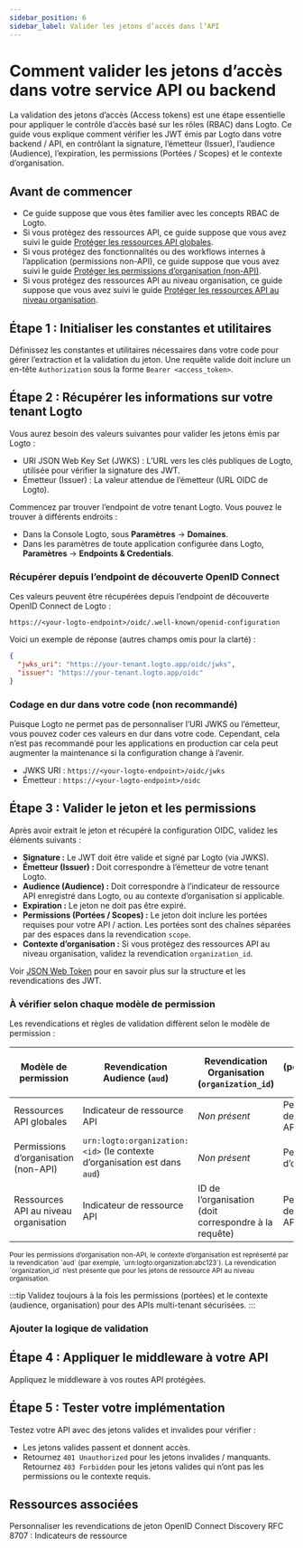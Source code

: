 ```yaml
---
sidebar_position: 6
sidebar_label: Valider les jetons d’accès dans l’API
---
```




# Comment valider les jetons d’accès dans votre service API ou backend

La validation des jetons d’accès (Access tokens) est une étape essentielle pour appliquer le contrôle d’accès basé sur les rôles (RBAC) dans Logto. Ce guide vous explique comment vérifier les JWT émis par Logto dans votre backend / API, en contrôlant la signature, l’émetteur (Issuer), l’audience (Audience), l’expiration, les permissions (Portées / Scopes) et le contexte d’organisation.

## Avant de commencer

- Ce guide suppose que vous êtes familier avec les concepts RBAC de Logto.
- Si vous protégez des ressources API, ce guide suppose que vous avez suivi le guide [Protéger les ressources API globales](/authorization/global-api-resources).
- Si vous protégez des fonctionnalités ou des workflows internes à l’application (permissions non-API), ce guide suppose que vous avez suivi le guide [Protéger les permissions d’organisation (non-API)](/authorization/organization-permissions).
- Si vous protégez des ressources API au niveau organisation, ce guide suppose que vous avez suivi le guide [Protéger les ressources API au niveau organisation](/authorization/organization-level-api-resources).

## Étape 1 : Initialiser les constantes et utilitaires

Définissez les constantes et utilitaires nécessaires dans votre code pour gérer l’extraction et la validation du jeton. Une requête valide doit inclure un en-tête `Authorization` sous la forme `Bearer <access_token>`.

<Tabs groupId="api-language">
  <TabItem value="node" label="Node.js">
    <NodeInit />
  </TabItem>
  <TabItem value="python" label="Python">
    <PythonInit />
  </TabItem>
  <TabItem value="go" label="Go">
    <GoInit />
  </TabItem>
  <TabItem value="java" label="Java">
    <JavaInit />
  </TabItem>
  <TabItem value="dotnet" label=".NET">
    <DotNetInit />
  </TabItem>
  <TabItem value="php" label="PHP">
    <PhpInit />
  </TabItem>
  <TabItem value="ruby" label="Ruby">
    <RubyInit />
  </TabItem>
  <TabItem value="rust" label="Rust">
    <RustInit />
  </TabItem>
</Tabs>

## Étape 2 : Récupérer les informations sur votre tenant Logto

Vous aurez besoin des valeurs suivantes pour valider les jetons émis par Logto :

- URI JSON Web Key Set (JWKS) : L’URL vers les clés publiques de Logto, utilisée pour vérifier la signature des JWT.
- Émetteur (Issuer) : La valeur attendue de l’émetteur (URL OIDC de Logto).

Commencez par trouver l’endpoint de votre tenant Logto. Vous pouvez le trouver à différents endroits :

- Dans la Console Logto, sous **Paramètres** → **Domaines**.
- Dans les paramètres de toute application configurée dans Logto, **Paramètres** → **Endpoints & Credentials**.

### Récupérer depuis l’endpoint de découverte OpenID Connect

Ces valeurs peuvent être récupérées depuis l’endpoint de découverte OpenID Connect de Logto :

```
https://<your-logto-endpoint>/oidc/.well-known/openid-configuration
```

Voici un exemple de réponse (autres champs omis pour la clarté) :

```json
{
  "jwks_uri": "https://your-tenant.logto.app/oidc/jwks",
  "issuer": "https://your-tenant.logto.app/oidc"
}
```

### Codage en dur dans votre code (non recommandé)

Puisque Logto ne permet pas de personnaliser l’URI JWKS ou l’émetteur, vous pouvez coder ces valeurs en dur dans votre code. Cependant, cela n’est pas recommandé pour les applications en production car cela peut augmenter la maintenance si la configuration change à l’avenir.

- JWKS URI : `https://<your-logto-endpoint>/oidc/jwks`
- Émetteur : `https://<your-logto-endpoint>/oidc`

## Étape 3 : Valider le jeton et les permissions

Après avoir extrait le jeton et récupéré la configuration OIDC, validez les éléments suivants :

- **Signature :** Le JWT doit être valide et signé par Logto (via JWKS).
- **Émetteur (Issuer) :** Doit correspondre à l’émetteur de votre tenant Logto.
- **Audience (Audience) :** Doit correspondre à l’indicateur de ressource API enregistré dans Logto, ou au contexte d’organisation si applicable.
- **Expiration :** Le jeton ne doit pas être expiré.
- **Permissions (Portées / Scopes) :** Le jeton doit inclure les portées requises pour votre API / action. Les portées sont des chaînes séparées par des espaces dans la revendication `scope`.
- **Contexte d’organisation :** Si vous protégez des ressources API au niveau organisation, validez la revendication `organization_id`.

Voir [JSON Web Token](https://auth.wiki/jwt) pour en savoir plus sur la structure et les revendications des JWT.

### À vérifier selon chaque modèle de permission

Les revendications et règles de validation diffèrent selon le modèle de permission :

| Modèle de permission                  | Revendication Audience (`aud`)                                            | Revendication Organisation (`organization_id`)        | Portées (permissions) à vérifier (`scope`) |
| ------------------------------------- | ------------------------------------------------------------------------- | ----------------------------------------------------- | ------------------------------------------ |
| Ressources API globales               | Indicateur de ressource API                                               | _Non présent_                                         | Permissions de ressource API               |
| Permissions d’organisation (non-API)  | `urn:logto:organization:<id>` (le contexte d’organisation est dans `aud`) | _Non présent_                                         | Permissions d’organisation                 |
| Ressources API au niveau organisation | Indicateur de ressource API                                               | ID de l’organisation (doit correspondre à la requête) | Permissions de ressource API               |

<small>
  Pour les permissions d’organisation non-API, le contexte d’organisation est représenté par la
  revendication `aud` (par exemple, `urn:logto:organization:abc123`). La revendication
  `organization_id` n’est présente que pour les jetons de ressource API au niveau organisation.
</small>

:::tip
Validez toujours à la fois les permissions (portées) et le contexte (audience, organisation) pour des APIs multi-tenant sécurisées.
:::

### Ajouter la logique de validation

<Tabs groupId="api-language">
  <TabItem value="node" label="Node.js">
    <NodeAddValidationLogic />
  </TabItem>
  <TabItem value="python" label="Python">
    <PythonAddValidationLogic />
  </TabItem>
  <TabItem value="go" label="Go">
    <GoAddValidationLogic />
  </TabItem>
  <TabItem value="java" label="Java">
    <JavaAddValidationLogic />
  </TabItem>
  <TabItem value="dotnet" label=".NET">
    <DotNetAddValidationLogic />
  </TabItem>
  <TabItem value="php" label="PHP">
    <PhpAddValidationLogic />
  </TabItem>
  <TabItem value="ruby" label="Ruby">
    <RubyAddValidationLogic />
  </TabItem>
  <TabItem value="rust" label="Rust">
    <RustAddValidationLogic />
  </TabItem>
</Tabs>

## Étape 4 : Appliquer le middleware à votre API

Appliquez le middleware à vos routes API protégées.

<Tabs groupId="api-language">
  <TabItem value="node" label="Node.js">
    <NodeApplyMiddleware />
  </TabItem>
  <TabItem value="python" label="Python">
    <PythonApplyMiddleware />
  </TabItem>
  <TabItem value="go" label="Go">
    <GoApplyMiddleware />
  </TabItem>
  <TabItem value="java" label="Java">
    <JavaApplyMiddleware />
  </TabItem>
  <TabItem value="dotnet" label=".NET">
    <DotNetApplyMiddleware />
  </TabItem>
  <TabItem value="php" label="PHP">
    <PhpApplyMiddleware />
  </TabItem>
  <TabItem value="ruby" label="Ruby">
    <RubyApplyMiddleware />
  </TabItem>
  <TabItem value="rust" label="Rust">
    <RustApplyMiddleware />
  </TabItem>
</Tabs>

## Étape 5 : Tester votre implémentation

Testez votre API avec des jetons valides et invalides pour vérifier :

- Les jetons valides passent et donnent accès.
- Retournez `401 Unauthorized` pour les jetons invalides / manquants. Retournez `403 Forbidden` pour les jetons valides qui n’ont pas les permissions ou le contexte requis.

## Ressources associées

<Url href="/developers/custom-token-claims">Personnaliser les revendications de jeton</Url>
<Url href="https://openid.net/specs/openid-connect-discovery-1_0.html">
  OpenID Connect Discovery
</Url>
<Url href="https://www.rfc-editor.org/rfc/rfc8707.html">RFC 8707 : Indicateurs de ressource</Url>
